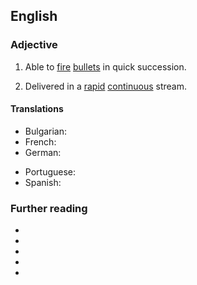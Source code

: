 {{also|rapid fire}}
==English==

===Adjective===
{{en-adj|head=[[rapid]]-[[fire]]}}

# {{lb|en|of a gun}} Able to [[fire]] [[bullet]]s in quick succession.
# {{lb|en|of a series of questions, etc.}} Delivered in a [[rapid]] [[continuous]] stream.

====Translations====
{{trans-top|able to fire bullets in quick succession}}
* Bulgarian: {{t|bg|скорострелен}}
* French: {{t+|fr|feu roulant|m}}
* German: {{t+|de|Schnellfeuer|alt=Schnellfeuer-}}
{{trans-mid}}
* Portuguese: {{t|pt|tiro rápido|m}}
* Spanish: {{t|es|tiro rápido|m}}
{{trans-bottom}}

===Further reading===
* {{R:Collins English Dictionary}}
* {{R:Lexico|pos=adj}}
* {{R:Merriam-Webster Online}}
* {{R:OneLook}}
* {{R:TheFreeDictionary}}